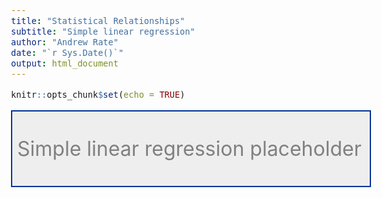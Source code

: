 ```yaml
---
title: "Statistical Relationships"
subtitle: "Simple linear regression"
author: "Andrew Rate"
date: "`r Sys.Date()`"
output: html_document
---
```


<style type="text/css">
  body{
  font-size: 12pt;
}
</style>

```r
knitr::opts_chunk$set(echo = TRUE)
```

<div style="border: 2px solid #039; background-color:#eee; padding: 8px;">
<p style="font-size:24pt; color:gray;">Simple linear regression placeholder</p>
</div>

<p>&nbsp;</p>
